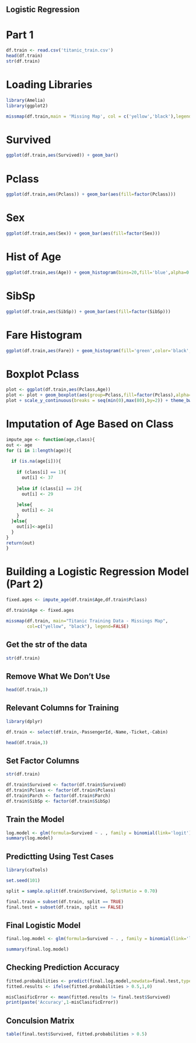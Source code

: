 ##  Logistic Regression

# Part 1
```{r}
df.train <- read.csv('titanic_train.csv')
head(df.train)
str(df.train)
```

# Loading Libraries
```{r}
library(Amelia)
library(ggplot2)
```

```{r}
missmap(df.train,main = 'Missing Map', col = c('yellow','black'),legend=FALSE)
```

# Survived
```{r}
ggplot(df.train,aes(Survived)) + geom_bar()
```

# Pclass

```{r}
ggplot(df.train,aes(Pclass)) + geom_bar(aes(fill=factor(Pclass)))
```


# Sex
```{r}
ggplot(df.train,aes(Sex)) + geom_bar(aes(fill=factor(Sex)))
```

# Hist of Age

```{r}
ggplot(df.train,aes(Age)) + geom_histogram(bins=20,fill='blue',alpha=0.5)
```

# SibSp

```{r}
ggplot(df.train,aes(SibSp)) + geom_bar(aes(fill=factor(SibSp)))
```

# Fare Histogram

```{r}
ggplot(df.train,aes(Fare)) + geom_histogram(fill='green',color='black',alpha=0.5,bins=20)
```

# Boxplot Pclass

```{r}
plot <- ggplot(df.train,aes(Pclass,Age))
plot <- plot + geom_boxplot(aes(group=Pclass,fill=factor(Pclass),alpha=0.4))
plot + scale_y_continuous(breaks = seq(min(0),max(80),by=2)) + theme_bw()
```

# Imputation of Age Based on Class
```{r}
impute_age <- function(age,class){
out <- age
for (i in 1:length(age)){
  
  if (is.na(age[i])){
    
    if (class[i] == 1){
      out[i] <- 37
      
    }else if (class[i] == 2){
      out[i] <- 29
      
    }else{
      out[i] <- 24
    }
  }else{
    out[i]<-age[i]
  }
}
return(out)
}
```

# Building a Logistic Regression Model (Part 2)

```{r}
fixed.ages <- impute_age(df.train$Age,df.train$Pclass)
```

```{r}
df.train$Age <- fixed.ages
```

```{r}
missmap(df.train, main="Titanic Training Data - Missings Map", 
        col=c("yellow", "black"), legend=FALSE)
```

## Get the str of the data

```{r}
str(df.train)
```

## Remove What We Don't Use

```{r}
head(df.train,3)
```

## Relevant Columns for Training

```{r}
library(dplyr)
```

```{r}
df.train <- select(df.train,-PassengerId,-Name,-Ticket,-Cabin)
```
```{r}
head(df.train,3)
```

## Set Factor Columns

```{r}
str(df.train)
```

```{r}
df.train$Survived <- factor(df.train$Survived)
df.train$Pclass <- factor(df.train$Pclass)
df.train$Parch <- factor(df.train$Parch)
df.train$SibSp <- factor(df.train$SibSp)
```

## Train the Model

```{r}
log.model <- glm(formula=Survived ~ . , family = binomial(link='logit'),data = df.train)
summary(log.model)
```

## Predictting Using Test Cases

```{r}
library(caTools)
```

```{r}
set.seed(101)

split = sample.split(df.train$Survived, SplitRatio = 0.70)

final.train = subset(df.train, split == TRUE)
final.test = subset(df.train, split == FALSE)
```

## Final Logistic Model

```{r}
final.log.model <- glm(formula=Survived ~ . , family = binomial(link='logit'),data = final.train)
```

```{r}
summary(final.log.model)
```


## Checking Prediction Accuracy

```{r}
fitted.probabilities <- predict(final.log.model,newdata=final.test,type='response')
fitted.results <- ifelse(fitted.probabilities > 0.5,1,0)

misClasificError <- mean(fitted.results != final.test$Survived)
print(paste('Accuracy',1-misClasificError))
```

## Conculsion Matrix


```{r}
table(final.test$Survived, fitted.probabilities > 0.5)
```
